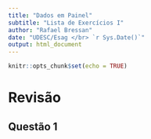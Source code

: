 ```yaml
---
title: "Dados em Painel"
subtitle: "Lista de Exercícios I"
author: "Rafael Bressan"
date: "UDESC/Esag </br> `r Sys.Date()`"
output: html_document
---
```


```r
knitr::opts_chunk$set(echo = TRUE)
```

# Revisão 

## Questão 1
